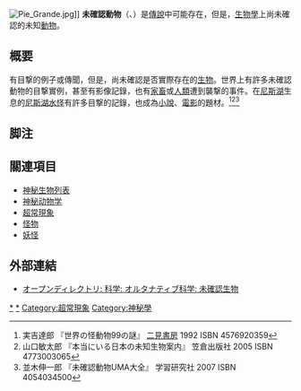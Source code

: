 [[File:Pie_Grande.jpg|right]]]]
'''未確認動物'''（{{Lang|en|''Cryptid''}}、{{Lang|en|''Unidentified Mysterious Animal''}}）是[[傳說|傳說]]中可能存在，但是，[[生物學|生物學]]上尚未確認的未知[[動物|動物]]。

== 概要 ==
有目撃的例子或傳聞，但是，尚未確認是否實際存在的[[生物|生物]]。世界上有許多未確認動物的目撃實例，甚至有影像記錄，也有[[家畜|家畜]]或[[人類|人類]]遭到襲撃的事件。在[[尼斯湖|尼斯湖]]生息的[[尼斯湖水怪|尼斯湖水怪]]有許多目撃的記錄，也成為[[小說|小說]]、[[電影|電影]]的題材。<ref>実吉達郎 『世界の怪動物99の謎』 [[二見書房|二見書房]] 1992 ISBN 4576920359</ref><ref>山口敏太郎 『本当にいる日本の未知生物案内』 笠倉出版社 2005 ISBN 4773003065</ref><ref>並木伸一郎 『未確認動物UMA大全』 学習研究社 2007 ISBN 4054034500</ref>

== 脚注 ==
<references />

== 關連項目 ==
{{Commonscat|Cryptozoology}}
*[[神秘生物列表|神秘生物列表]]
*[[神秘动物学|神秘动物学]]
* [[超常現象|超常現象]]
* [[怪物|怪物]]
* [[妖怪|妖怪]]

== 外部連結 ==
* [http://dmoz.org/World/Japanese/%e7%a7%91%e5%ad%a6/%e3%82%aa%e3%83%ab%e3%82%bf%e3%83%8a%e3%83%86%e3%82%a3%e3%83%96%e7%a7%91%e5%ad%a6/%e6%9c%aa%e7%a2%ba%e8%aa%8d%e7%94%9f%e7%89%a9/ オープンディレクトリ: 科学: オルタナティブ科学: 未確認生物] {{Wayback|url=http://dmoz.org/World/Japanese/%e7%a7%91%e5%ad%a6/%e3%82%aa%e3%83%ab%e3%82%bf%e3%83%8a%e3%83%86%e3%82%a3%e3%83%96%e7%a7%91%e5%ad%a6/%e6%9c%aa%e7%a2%ba%e8%aa%8d%e7%94%9f%e7%89%a9/ |date=20150812062517 }}

[[Category:神秘動物學|*]]
[[Category:神秘生物|*]]
[[Category:超常現象|Category:超常現象]]
[[Category:神秘學|Category:神秘學]]